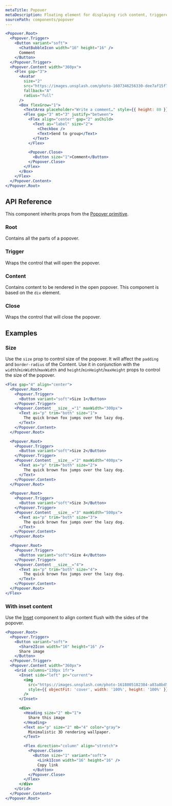 ```yaml
---
metaTitle: Popover
metaDescription: Floating element for displaying rich content, triggered by a button.
sourcePath: components/popover
---
```


```jsx live=true
<Popover.Root>
  <Popover.Trigger>
    <Button variant="soft">
      <ChatBubbleIcon width="16" height="16" />
      Comment
    </Button>
  </Popover.Trigger>
  <Popover.Content width="360px">
    <Flex gap="3">
      <Avatar
        size="2"
        src="https://images.unsplash.com/photo-1607346256330-dee7af15f7c5?&w=64&h=64&dpr=2&q=70&crop=focalpoint&fp-x=0.67&fp-y=0.5&fp-z=1.4&fit=crop"
        fallback="A"
        radius="full"
      />
      <Box flexGrow="1">
        <TextArea placeholder="Write a comment…" style={{ height: 80 }} />
        <Flex gap="3" mt="3" justify="between">
          <Flex align="center" gap="2" asChild>
            <Text as="label" size="2">
              <Checkbox />
              <Text>Send to group</Text>
            </Text>
          </Flex>

          <Popover.Close>
            <Button size="1">Comment</Button>
          </Popover.Close>
        </Flex>
      </Box>
    </Flex>
  </Popover.Content>
</Popover.Root>
```

## API Reference

This component inherits props from the [Popover primitive](/primitives/docs/components/popover).

### Root

Contains all the parts of a popover.

### Trigger

Wraps the control that will open the popover.

### Content

Contains content to be rendered in the open popover. This component is based on the `div` element.

<ThemesPropsTable defs="popoverContentPropDefs" />

### Close

Wraps the control that will close the popover.

## Examples

### Size

Use the `size` prop to control size of the popover. It will affect the `padding` and `border-radius` of the Content.
Use it in conjunction with the `width`/`minWidth`/`maxWidth` and `height`/`minHeight`/`maxHeight` props to control the size of the popover.

```jsx live=true line=6,17,28,39
<Flex gap="4" align="center">
  <Popover.Root>
    <Popover.Trigger>
      <Button variant="soft">Size 1</Button>
    </Popover.Trigger>
    <Popover.Content __size__="1" maxWidth="300px">
      <Text as="p" trim="both" size="1">
        The quick brown fox jumps over the lazy dog.
      </Text>
    </Popover.Content>
  </Popover.Root>

  <Popover.Root>
    <Popover.Trigger>
      <Button variant="soft">Size 2</Button>
    </Popover.Trigger>
    <Popover.Content __size__="2" maxWidth="400px">
      <Text as="p" trim="both" size="2">
        The quick brown fox jumps over the lazy dog.
      </Text>
    </Popover.Content>
  </Popover.Root>

  <Popover.Root>
    <Popover.Trigger>
      <Button variant="soft">Size 3</Button>
    </Popover.Trigger>
    <Popover.Content __size__="3" maxWidth="500px">
      <Text as="p" trim="both" size="3">
        The quick brown fox jumps over the lazy dog.
      </Text>
    </Popover.Content>
  </Popover.Root>

  <Popover.Root>
    <Popover.Trigger>
      <Button variant="soft">Size 4</Button>
    </Popover.Trigger>
    <Popover.Content __size__="4">
      <Text as="p" trim="both" size="4">
        The quick brown fox jumps over the lazy dog.
      </Text>
    </Popover.Content>
  </Popover.Root>
</Flex>
```

### With inset content

Use the [Inset](/themes/docs/components/inset) component to align content flush with the sides of the popover.

```jsx live=true
<Popover.Root>
  <Popover.Trigger>
    <Button variant="soft">
      <Share2Icon width="16" height="16" />
      Share image
    </Button>
  </Popover.Trigger>
  <Popover.Content width="360px">
    <Grid columns="130px 1fr">
      <Inset side="left" pr="current">
        <img
          src="https://images.unsplash.com/photo-1618005182384-a83a8bd57fbe?&auto=format&fit=crop&w=400&q=80"
          style={{ objectFit: 'cover', width: '100%', height: '100%' }}
        />
      </Inset>

      <div>
        <Heading size="2" mb="1">
          Share this image
        </Heading>
        <Text as="p" size="2" mb="4" color="gray">
          Minimalistic 3D rendering wallpaper.
        </Text>

        <Flex direction="column" align="stretch">
          <Popover.Close>
            <Button size="1" variant="soft">
              <Link1Icon width="16" height="16" />
              Copy link
            </Button>
          </Popover.Close>
        </Flex>
      </div>
    </Grid>
  </Popover.Content>
</Popover.Root>
```
